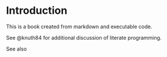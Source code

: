 # Introduction

This is a book created from markdown and executable code.

See @knuth84 for additional discussion of literate programming.

See also 
